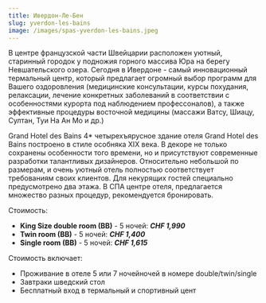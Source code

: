 ```yaml
---
title: Ивердон-Ле-Бен
slug: yverdon-les-bains
image: /images/spas-yverdon-les-bains.jpeg
---
```


В центре французской части Швейцарии расположен уютный, старинный городок у подножия горного массива Юра на берегу Невшательского озера. Сегодня в Ивердоне - самый инновационный термальный центр, который предлагает огромный выбор программ для Вашего оздоровления (медицинские консультации, курсы похудания, релаксации, лечение конкретных заболеваний в соответствии с особенностями курорта под наблюдением профессоналов), а также эффективные процедуры восточной медицины (массажи Ватсу, Шиацу, Султан, Туи На Ан Мо и др.)

Grand Hotel des Bains 4\*
четырехъярусное здание отеля Grand Hotel des Bains построено в стиле особняка XIX века. В декоре не только сохранены особенности того времени, но и присутствуют современные разработки талантливых дизайнеров. Относительно небольшой по размерам, и очень уютный отель полностью соответствует требованиям своих клиентов. Для некурящих гостей специально предусмотрено два этажа. В СПА центре отеля, предлагается множество разных процедур, рекомендуется бронировать.

Стоимость:

- **King Size double room (BB)** - 5 ночей: **_CHF 1,990_**
- **Twin room (BB)** - 5 ночей: **_CHF 1,400_**
- **Single room (BB)** - 5 ночей: **_CHF 1,615_**

Стоимость включает:

- Проживание в отеле 5 или 7 ночейночей в номере double/twin/single
- Завтраки шведский стол
- Бесплатный вход в термальный и спортивный цент
